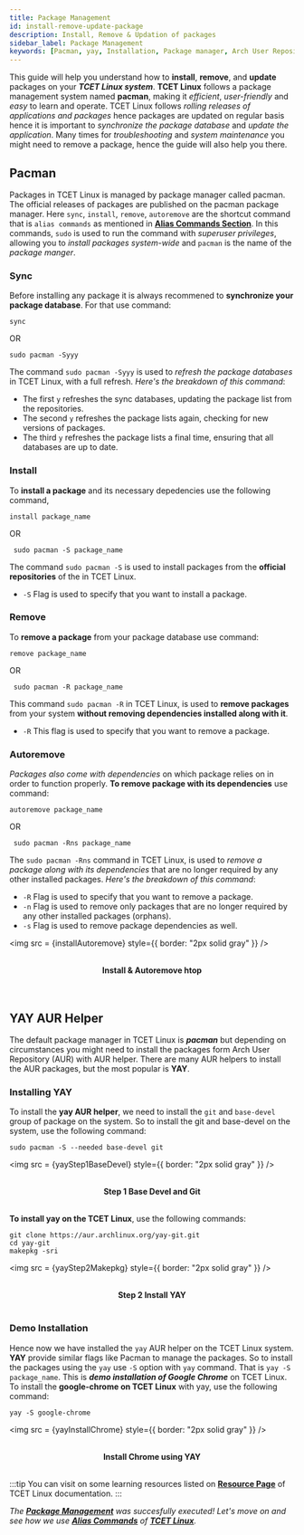 ```yaml
---
title: Package Management
id: install-remove-update-package
description: Install, Remove & Updation of packages
sidebar_label: Package Management
keywords: [Pacman, yay, Installation, Package manager, Arch User Repository (AUR helper), Uninstallation, Package removal, Package updates]
---
```


This guide will help you understand how to **install**, **remove**, and **update** packages on your ***TCET Linux system***. **TCET Linux** follows a package management system named **pacman**, making it *efficient*, *user-friendly* and *easy* to learn and operate. TCET Linux follows *rolling releases of applications and packages* hence packages are updated on regular basis hence it is important to *synchronize the package database* and *update the application*. Many times for *troubleshooting* and *system maintenance* you might need to remove a package, hence the guide will also help you there.

## Pacman
Packages in TCET Linux is managed by package manager called pacman. The official releases of packages are published on the pacman package manager. Here `sync`, `install`, `remove`, `autoremove` are the shortcut command that is `alias commands` as mentioned in [**Alias Commands Section**](alias-commands). In this commands, `sudo` is used to run the command with *superuser privileges*, allowing you to *install packages system-wide* and `pacman` is the name of the *package manger*.

### Sync
Before installing any package it is always recommened to **synchronize your package database**. For that use command:
   ```
   sync 
   ```
OR
   ```
   sudo pacman -Syyy
   ```

The command `sudo pacman -Syyy` is used to *refresh the package databases* in TCET Linux, with a full refresh. *Here's the breakdown of this command*:
- The first `y` refreshes the sync databases, updating the package list from the repositories.
- The second `y` refreshes the package lists again, checking for new versions of packages.
- The third `y` refreshes the package lists a final time, ensuring that all databases are up to date.
  
### Install
To **install a package** and its necessary depedencies use the following command,
   ```
   install package_name
   ```
OR 
   ```
    sudo pacman -S package_name
   ```

  The command `sudo pacman -S` is used to install packages from the **official repositories** of the in TCET Linux.
- `-S` Flag is used to specify that you want to install a package.

### Remove
To **remove a package** from your package database use command:
   ```
   remove package_name
   ```
OR
   ```
    sudo pacman -R package_name
   ```
   This command `sudo pacman -R` in TCET Linux, is used to **remove packages** from your system **without removing dependencies installed along with it**.
- `-R` This flag is used to specify that you want to remove a package.

### Autoremove
*Packages also come with dependencies* on which package relies on in order to function properly. **To remove package with its dependencies** use command:
   ```
   autoremove package_name
   ```
OR
   ```
    sudo pacman -Rns package_name
   ```
The `sudo pacman -Rns` command in TCET Linux, is used to *remove a package along with its dependencies* that are no longer required by any other installed packages. *Here's the breakdown of this command*:
- `-R` Flag is used to specify that you want to remove a package.
- `-n` Flag is used to remove only packages that are no longer required by any other installed packages (orphans).
- `-s` Flag is used to remove package dependencies as well.


<img src = {installAutoremove} style={{ border: "2px solid gray" }} />

<br />
<center><b><figcaption>Install & Autoremove htop</figcaption></b></center>
<br />
<br />

## YAY AUR Helper
The default package manager in TCET Linux is ***pacman*** but depending on circumstances you might need to install the packages form Arch User Repository (AUR) with AUR helper. There are many AUR helpers to install the AUR packages, but the most popular is **YAY**.

### Installing YAY
To install the **yay AUR helper**, we need to install the `git` and `base-devel` group of package on the system. So to install the git and base-devel on the system, use the following command:

```
sudo pacman -S --needed base-devel git
```


<img src = {yayStep1BaseDevel} style={{ border: "2px solid gray" }} />

<br />
<center><b><figcaption>Step 1 Base Devel and Git</figcaption></b></center>
<br />

**To install yay on the TCET Linux**, use the following commands:

```
git clone https://aur.archlinux.org/yay-git.git
cd yay-git
makepkg -sri
```


<img src = {yayStep2Makepkg} style={{ border: "2px solid gray" }} />

<br />
<center><b><figcaption>Step 2 Install YAY</figcaption></b></center>
<br />

### Demo Installation
Hence now we have installed the `yay` AUR helper on the TCET Linux system. **YAY** provide similar flags like Pacman to manage the packages. So to install the packages using the `yay` use `-S` option with `yay` command. That is `yay -S package_name`. This is ***demo installation of Google Chrome*** on TCET Linux. To install the **google-chrome on TCET Linux** with yay, use the following command:

```
yay -S google-chrome
```


<img src = {yayInstallChrome} style={{ border: "2px solid gray" }} />

<br />
<center><b><figcaption>Install Chrome using YAY</figcaption></b></center>
<br />


:::tip
You can visit on some learning resources listed on **[Resource Page](/docs/projects/tcet-linux/resources.md)** of TCET Linux documentation.
:::
<br />

_The [**Package Management**](install-remove-update-package) was succesfully executed! Let's move on and see how we use [**Alias Commands**](alias-commands) of **[TCET Linux](https://linux.tcetmumbai.in/)**._